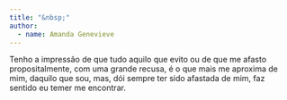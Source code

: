 ```yaml
---
title: "&nbsp;"
author: 
  - name: Amanda Genevieve
---
```


Tenho a impressão de que tudo aquilo que evito ou de que me afasto propositalmente, com uma grande recusa, é o que mais me aproxima de mim, daquilo que sou, mas, dói sempre ter sido afastada de mim, faz sentido eu temer me encontrar.

<a href="https://instagram.com/Amandaa.ols"><i class="bi bi-instagram"></i></a>
